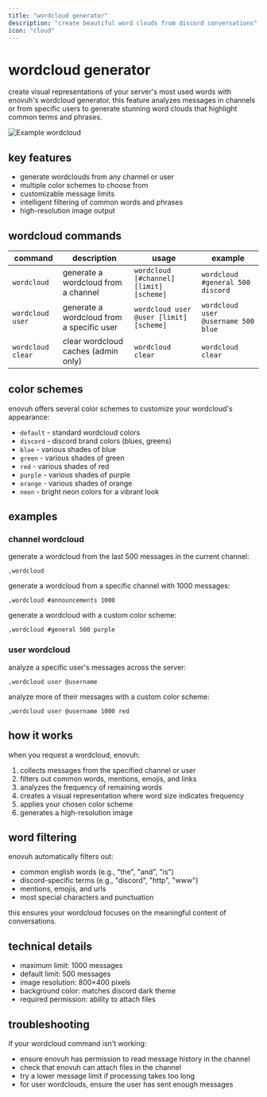 ```yaml
---
title: "wordcloud generator"
description: "create beautiful word clouds from discord conversations"
icon: "cloud"
---
```


# wordcloud generator

create visual representations of your server's most used words with enovuh's wordcloud generator. this feature analyzes messages in channels or from specific users to generate stunning word clouds that highlight common terms and phrases.

<img
  className="block mx-auto"
  src="https://enovuh.lol/images/wordcloud-example.png"
  alt="Example wordcloud"
/>

## key features

- generate wordclouds from any channel or user
- multiple color schemes to choose from
- customizable message limits
- intelligent filtering of common words and phrases
- high-resolution image output

## wordcloud commands

| command           | description                               | usage                                   | example                             |
| ----------------- | ----------------------------------------- | --------------------------------------- | ----------------------------------- |
| `wordcloud`       | generate a wordcloud from a channel       | `wordcloud [#channel] [limit] [scheme]` | `wordcloud #general 500 discord`    |
| `wordcloud user`  | generate a wordcloud from a specific user | `wordcloud user @user [limit] [scheme]` | `wordcloud user @username 500 blue` |
| `wordcloud clear` | clear wordcloud caches (admin only)       | `wordcloud clear`                       | `wordcloud clear`                   |

## color schemes

enovuh offers several color schemes to customize your wordcloud's appearance:

- `default` - standard wordcloud colors
- `discord` - discord brand colors (blues, greens)
- `blue` - various shades of blue
- `green` - various shades of green
- `red` - various shades of red
- `purple` - various shades of purple
- `orange` - various shades of orange
- `neon` - bright neon colors for a vibrant look

## examples

### channel wordcloud

generate a wordcloud from the last 500 messages in the current channel:

```
,wordcloud
```

generate a wordcloud from a specific channel with 1000 messages:

```
,wordcloud #announcements 1000
```

generate a wordcloud with a custom color scheme:

```
,wordcloud #general 500 purple
```

### user wordcloud

analyze a specific user's messages across the server:

```
,wordcloud user @username
```

analyze more of their messages with a custom color scheme:

```
,wordcloud user @username 1000 red
```

## how it works

when you request a wordcloud, enovuh:

1. collects messages from the specified channel or user
2. filters out common words, mentions, emojis, and links
3. analyzes the frequency of remaining words
4. creates a visual representation where word size indicates frequency
5. applies your chosen color scheme
6. generates a high-resolution image

## word filtering

enovuh automatically filters out:

- common english words (e.g., "the", "and", "is")
- discord-specific terms (e.g., "discord", "http", "www")
- mentions, emojis, and urls
- most special characters and punctuation

this ensures your wordcloud focuses on the meaningful content of conversations.

## technical details

- maximum limit: 1000 messages
- default limit: 500 messages
- image resolution: 800×400 pixels
- background color: matches discord dark theme
- required permission: ability to attach files

## troubleshooting

if your wordcloud command isn't working:

- ensure enovuh has permission to read message history in the channel
- check that enovuh can attach files in the channel
- try a lower message limit if processing takes too long
- for user wordclouds, ensure the user has sent enough messages
